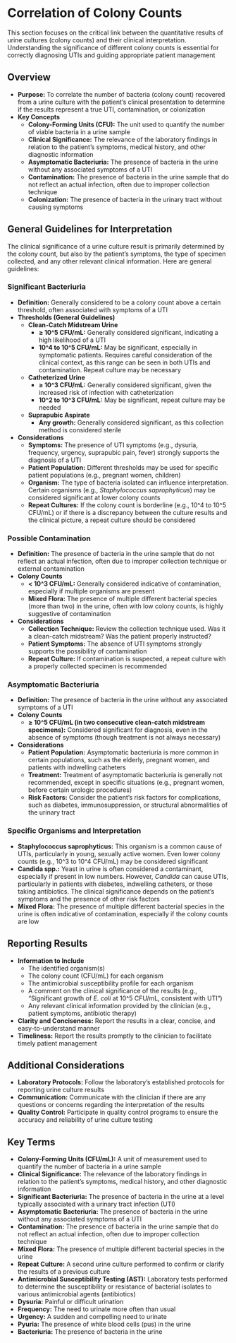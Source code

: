 #  Correlation of Colony Counts {-}

This section focuses on the critical link between the quantitative results of urine cultures (colony counts) and their clinical interpretation. Understanding the significance of different colony counts is essential for correctly diagnosing UTIs and guiding appropriate patient management

##  **Overview** {-}

*   **Purpose:** To correlate the number of bacteria (colony count) recovered from a urine culture with the patient's clinical presentation to determine if the results represent a true UTI, contamination, or colonization
*   **Key Concepts**
    *   **Colony-Forming Units (CFU):** The unit used to quantify the number of viable bacteria in a urine sample
    *   **Clinical Significance:** The relevance of the laboratory findings in relation to the patient's symptoms, medical history, and other diagnostic information
    *   **Asymptomatic Bacteriuria:** The presence of bacteria in the urine without any associated symptoms of a UTI
    *   **Contamination:** The presence of bacteria in the urine sample that do not reflect an actual infection, often due to improper collection technique
    *   **Colonization:** The presence of bacteria in the urinary tract without causing symptoms

##  **General Guidelines for Interpretation** {-}

The clinical significance of a urine culture result is primarily determined by the colony count, but also by the patient's symptoms, the type of specimen collected, and any other relevant clinical information. Here are general guidelines:

### **Significant Bacteriuria** {-}

*   **Definition:** Generally considered to be a colony count above a certain threshold, often associated with symptoms of a UTI
*   **Thresholds (General Guidelines)**
    *   **Clean-Catch Midstream Urine**
        *   **≥ 10^5 CFU/mL:** Generally considered significant, indicating a high likelihood of a UTI
        *   **10^4 to 10^5 CFU/mL:** May be significant, especially in symptomatic patients. Requires careful consideration of the clinical context, as this range can be seen in both UTIs and contamination. Repeat culture may be necessary
    *   **Catheterized Urine**
        *   **≥ 10^3 CFU/mL:** Generally considered significant, given the increased risk of infection with catheterization
        *   **10^2 to 10^3 CFU/mL:** May be significant, repeat culture may be needed
    *   **Suprapubic Aspirate**
        *   **Any growth:** Generally considered significant, as this collection method is considered sterile
*   **Considerations**
    *   **Symptoms:** The presence of UTI symptoms (e.g., dysuria, frequency, urgency, suprapubic pain, fever) strongly supports the diagnosis of a UTI
    *   **Patient Population:** Different thresholds may be used for specific patient populations (e.g., pregnant women, children)
    *   **Organism:** The type of bacteria isolated can influence interpretation. Certain organisms (e.g., *Staphylococcus saprophyticus*) may be considered significant at lower colony counts
    *   **Repeat Cultures:** If the colony count is borderline (e.g., 10^4 to 10^5 CFU/mL) or if there is a discrepancy between the culture results and the clinical picture, a repeat culture should be considered

### **Possible Contamination** {-}

*   **Definition:** The presence of bacteria in the urine sample that do not reflect an actual infection, often due to improper collection technique or external contamination
*   **Colony Counts**
    *   **< 10^3 CFU/mL:** Generally considered indicative of contamination, especially if multiple organisms are present
    *   **Mixed Flora:** The presence of multiple different bacterial species (more than two) in the urine, often with low colony counts, is highly suggestive of contamination
*   **Considerations**
    *   **Collection Technique:** Review the collection technique used. Was it a clean-catch midstream? Was the patient properly instructed?
    *   **Patient Symptoms:** The absence of UTI symptoms strongly supports the possibility of contamination
    *   **Repeat Culture:** If contamination is suspected, a repeat culture with a properly collected specimen is recommended

### **Asymptomatic Bacteriuria** {-}

*   **Definition:** The presence of bacteria in the urine without any associated symptoms of a UTI
*   **Colony Counts**
    *   **≥ 10^5 CFU/mL (in two consecutive clean-catch midstream specimens):** Considered significant for diagnosis, even in the absence of symptoms (though treatment is not always necessary)
*   **Considerations**
    *   **Patient Population:** Asymptomatic bacteriuria is more common in certain populations, such as the elderly, pregnant women, and patients with indwelling catheters
    *   **Treatment:** Treatment of asymptomatic bacteriuria is generally not recommended, except in specific situations (e.g., pregnant women, before certain urologic procedures)
    *   **Risk Factors:** Consider the patient's risk factors for complications, such as diabetes, immunosuppression, or structural abnormalities of the urinary tract

### **Specific Organisms and Interpretation** {-}

*   **Staphylococcus saprophyticus:** This organism is a common cause of UTIs, particularly in young, sexually active women. Even lower colony counts (e.g., 10^3 to 10^4 CFU/mL) may be considered significant
*   **Candida spp.:** Yeast in urine is often considered a contaminant, especially if present in low numbers. However, *Candida* can cause UTIs, particularly in patients with diabetes, indwelling catheters, or those taking antibiotics. The clinical significance depends on the patient's symptoms and the presence of other risk factors
*   **Mixed Flora:** The presence of multiple different bacterial species in the urine is often indicative of contamination, especially if the colony counts are low

##  **Reporting Results** {-}

*   **Information to Include**
    *   The identified organism(s)
    *   The colony count (CFU/mL) for each organism
    *   The antimicrobial susceptibility profile for each organism
    *   A comment on the clinical significance of the results (e.g., "Significant growth of *E. coli* at 10^5 CFU/mL, consistent with UTI")
    *   Any relevant clinical information provided by the clinician (e.g., patient symptoms, antibiotic therapy)
*   **Clarity and Conciseness:** Report the results in a clear, concise, and easy-to-understand manner
*   **Timeliness:** Report the results promptly to the clinician to facilitate timely patient management

##  **Additional Considerations** {-}

*   **Laboratory Protocols:** Follow the laboratory's established protocols for reporting urine culture results
*   **Communication:** Communicate with the clinician if there are any questions or concerns regarding the interpretation of the results
*   **Quality Control:** Participate in quality control programs to ensure the accuracy and reliability of urine culture testing

##  **Key Terms** {-}

*   **Colony-Forming Units (CFU/mL):** A unit of measurement used to quantify the number of bacteria in a urine sample
*   **Clinical Significance:** The relevance of the laboratory findings in relation to the patient's symptoms, medical history, and other diagnostic information
*   **Significant Bacteriuria:** The presence of bacteria in the urine at a level typically associated with a urinary tract infection (UTI)
*   **Asymptomatic Bacteriuria:** The presence of bacteria in the urine without any associated symptoms of a UTI
*   **Contamination:** The presence of bacteria in the urine sample that do not reflect an actual infection, often due to improper collection technique
*   **Mixed Flora:** The presence of multiple different bacterial species in the urine
*   **Repeat Culture:** A second urine culture performed to confirm or clarify the results of a previous culture
*   **Antimicrobial Susceptibility Testing (AST):** Laboratory tests performed to determine the susceptibility or resistance of bacterial isolates to various antimicrobial agents (antibiotics)
*   **Dysuria:** Painful or difficult urination
*   **Frequency:** The need to urinate more often than usual
*   **Urgency:** A sudden and compelling need to urinate
*   **Pyuria:** The presence of white blood cells (pus) in the urine
*   **Bacteriuria:** The presence of bacteria in the urine
